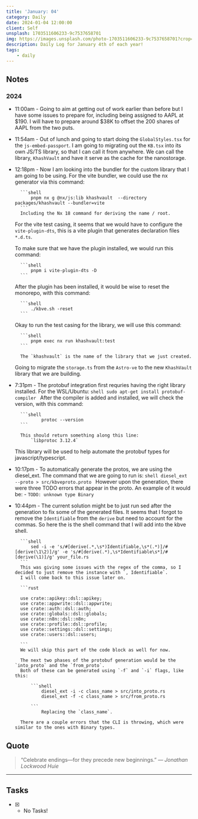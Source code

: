```yaml
---
title: 'January: 04'
category: Daily
date: 2024-01-04 12:00:00
client: Self
unsplash: 1703511606233-9c7537658701
img: https://images.unsplash.com/photo-1703511606233-9c7537658701?crop=entropy&cs=srgb&fm=jpg&ixid=MnwzNjM5Nzd8MHwxfHJhbmRvbXx8fHx8fHx8fDE2ODE3NDg2ODY&ixlib=rb-4.0.3&q=85
description: Daily Log for January 4th of each year!
tags:
    - daily
---
```


## Notes

### 2024

-   11:00am - Going to aim at getting out of work earlier than before but I have some issues to prepare for, including being assigned to AAPL at $190.
    I will have to prepare around $38K to offset the 200 shares of AAPL from the two puts.

-   11:54am - Out of lunch and going to start doing the `GlobalStyles.tsx` for the `js-embed-passport`.
    I am going to migrating out the `KB.tsx` into its own JS/TS library, so that I can call it from anywhere.
    We can call the library, `KhashVault` and have it serve as the cache for the nanostorage.

-   12:18pm - Now I am looking into the bundler for the custom library that I am going to be using.
    For the vite bundler, we could use the nx generator via this command:

          ```shell
              pnpm nx g @nx/js:lib khashvault  --directory packages/khashvault --bundler=vite
          ```
          Including the Nx 18 command for deriving the name / root.

    For the vite test casing, it seems that we would have to configure the `vite-plugin-dts`, this is a vite plugin that generates declaration files `*.d.ts`.

    To make sure that we have the plugin installed, we would run this command:

          ```shell
              pnpm i vite-plugin-dts -D
          ```

    After the plugin has been installed, it would be wise to reset the monorepo, with this command:

          ```shell
              ./kbve.sh -reset
          ```

    Okay to run the test casing for the library, we will use this command:

          ```shell
              pnpm exec nx run khashvault:test
          ```

          The `khashvault` is the name of the library that we just created.

    Going to migrate the `storage.ts` from the `Astro-ve` to the new `KhashVault` library that we are building.

-   7:31pm - The protobuf integration first requries having the right library installed.
    For the WSL/Ubuntu:
    `shell
          sudo apt-get install protobuf-compiler
      `
    After the compiler is added and installed, we will check the version, with this command:

          ```shell
                  protoc --version
          ```

          This should return something along this line:
              `libprotoc 3.12.4`

    This library will be used to help automate the protobuf types for javascript/typescript.

-   10:17pm - To automatically generate the protos, we are using the diesel_ext.
    The command that we are going to run is:
    `shell
          diesel_ext --proto > src/kbveproto.proto
      `
    However upon the generation, there were three TODO errors that appear in the proto.
    An example of it would be: - `TODO: unknown type Binary`

-   10:44pm - The current solution might be to just run sed after the generation to fix some of the generated files.
    It seems that I forgot to remove the `Identifiable` from the `derive` but need to account for the commas.
    So here the is the shell command that I will add into the kbve shell.

          ```shell
              sed -i -e 's/#[derive(.*,\s*)Identifiable,\s*(.*)]/#[derive(\1\2)]/g' -e 's/#[derive(.*),\s*Identifiable\s*]/#[derive(\1)]/g' your_file.rs
          ```
          This was giving some issues with the regex of the comma, so I decided to just remove the instance with `, Identifiable`.
          I will come back to this issue later on.

          ```rust

          use crate::apikey::dsl::apikey;
          use crate::appwrite::dsl::appwrite;
          use crate::auth::dsl::auth;
          use crate::globals::dsl::globals;
          use crate::n8n::dsl::n8n;
          use crate::profile::dsl::profile;
          use crate::settings::dsl::settings;
          use crate::users::dsl::users;

          ```
          We will skip this part of the code block as well for now.

          The next two phases of the protobuf generation would be the `into_proto` and the `from_proto`.
          Both of these can be generated using `-f` and `-i` flags, like this:

              ```shell
                  diesel_ext -i -c class_name > src/into_proto.rs
                  diesel_ext -f -c class_name > src/from_proto.rs

              ```
                  Replacing the `class_name`.

          There are a couple errors that the CLI is throwing, which were similar to the ones with Binary types.


## Quote

> “Celebrate endings—for they precede new beginnings.”
> — <cite>Jonathan Lockwood Huie</cite>

---

## Tasks

-   [x] -   No Tasks!
